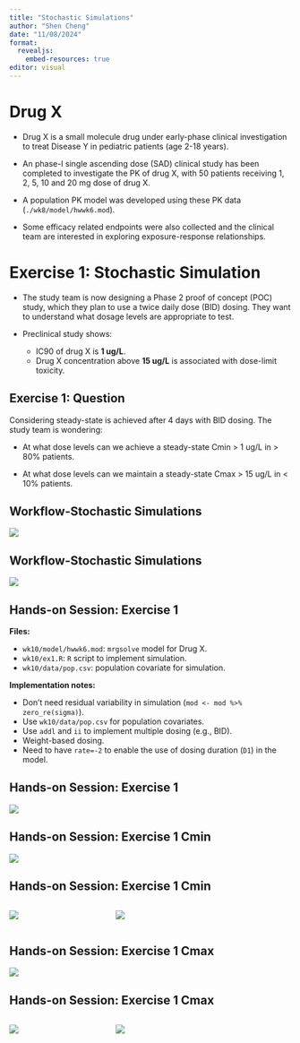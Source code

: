 ```yaml
---
title: "Stochastic Simulations"
author: "Shen Cheng"
date: "11/08/2024"
format: 
  revealjs: 
    embed-resources: true
editor: visual
---
```


# Drug X {.smaller}

-   Drug X is a small molecule drug under early-phase clinical investigation to treat Disease Y in pediatric patients (age 2-18 years).

-   An phase-I single ascending dose (SAD) clinical study has been completed to investigate the PK of drug X, with 50 patients receiving 1, 2, 5, 10 and 20 mg dose of drug X.

-   A population PK model was developed using these PK data (`./wk8/model/hwwk6.mod`).

-   Some efficacy related endpoints were also collected and the clinical team are interested in exploring exposure-response relationships.

# Exercise 1: Stochastic Simulation {.smaller}

-   The study team is now designing a Phase 2 proof of concept (POC) study, which they plan to use a twice daily dose (BID) dosing. They want to understand what dosage levels are appropriate to test.

-   Preclinical study shows:

    -   IC90 of drug X is **1 ug/L**.
    -   Drug X concentration above **15 ug/L** is associated with dose-limit toxicity.

## Exercise 1: Question {.smaller}

<!-- The study team wants to maintain the steady-state Cmin above drug X IC90 (1 ug/L) in \> 80% patients while maintaining the steady-state Cmax below toxicity limit (15 ug/L) in \< 10% of patients. -->

Considering steady-state is achieved after 4 days with BID dosing. The study team is wondering:

-   At what dose levels can we achieve a steady-state Cmin \> 1 ug/L in \> 80% patients.

-   At what dose levels can we maintain a steady-state Cmax \> 15 ug/L in \< 10% patients.

## Workflow-Stochastic Simulations

![](pics/ss1.png)

## Workflow-Stochastic Simulations

![](pics/ss2.png)

## Hands-on Session: Exercise 1 {.smaller}

**Files:**

-   `wk10/model/hwwk6.mod`: `mrgsolve` model for Drug X.
-   `wk10/ex1.R`: `R` script to implement simulation.
-   `wk10/data/pop.csv`: population covariate for simulation.

**Implementation notes:**

-   Don't need residual variability in simulation (`mod <- mod %>% zero_re(sigma)`).\
-   Use `wk10/data/pop.csv` for population covariates.\
-   Use `addl` and `ii` to implement multiple dosing (e.g., BID).
-   Weight-based dosing.
-   Need to have `rate=-2` to enable the use of dosing duration (`D1`) in the model.

## Hands-on Session: Exercise 1

![](pics/sim-check.png)

## Hands-on Session: Exercise 1 Cmin

![](pics/cmin1.png)

## Hands-on Session: Exercise 1 Cmin

::: columns
::: {.column width="35%"}
![](pics/cmin3.png)
:::

::: {.column width="65%"}
![](pics/cmin2.png)
:::
:::

## Hands-on Session: Exercise 1 Cmax

![](pics/cmax1.png)

## Hands-on Session: Exercise 1 Cmax

::: columns
::: {.column width="35%"}
![](pics/cmax3.png)
:::

::: {.column width="65%"}
![](pics/cmax2.png)
:::
:::
